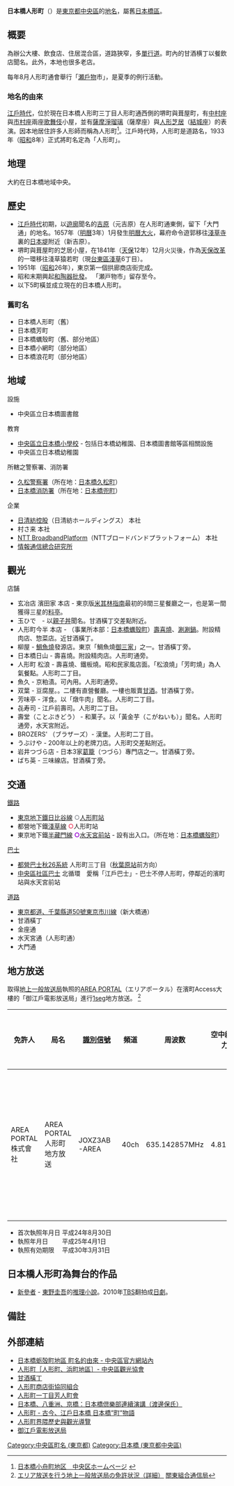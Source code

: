 {{Pathnav|日本|東京都|[[中央區_(東京都)|中央區]]|frame=1}}
{{Infobox Settlement
|official_name = 日本橋人形町
|native_name =
|settlement_type = [[町|町]]
|image_skyline = Nisshinbo Industries, Inc. (head office).jpg
|imagesize = 250px
|image_caption =日清紡績本社
|image_flag =
|image_seal =
| image_map =
| map_caption =
| pushpin_map =
|subdivision_type = [[國家|國家]]
|subdivision_name = [[File:Flag_of_Japan.svg|border]] [[日本|日本]]
|subdivision_type1 = [[都道府縣|都道府縣]]
|subdivision_name1 = [[File:Flag_of_Tokyo_Prefecture.svg|25px]] [[東京都|東京都]]
|subdivision_type2 = [[東京都區部|特別區]]
|subdivision_name2 = [[File:Flag_of_Chuo,_Tokyo.svg|25px]] [[中央區_(東京都)|中央區]]
|established_title =
|established_date =
|government_type =
|leader_title =
|leader_name =
|area_magnitude =
|area_total_sq_mi =
|area_total_km2 =
|area_land_sq_mi =
|area_land_km2 =
|area_urban_sq_mi =
|area_urban_km2 =
|area_metro_km2 =
|area_metro_sq_mi =
|population_as_of= 2013年（平成25年）8月1日
|population_footnotes = <ref>[http://www.city.chuo.lg.jp/syokai/tokeiderta/zinko/tyotyomebetuzinko/25tyoutyoubetuzinnkou/index.html 町丁目別世帯数男女別人口　中央区ホームページ  平成25年8月1日現在] {{webarchive|url=https://web.archive.org/web/20130312145007/http://www.city.chuo.lg.jp/syokai/tokeiderta/zinko/tyotyomebetuzinko/25tyoutyoubetuzinnkou/index.html |date=2013-03-12 }}</ref>
|population_total = 4640
|population_urban =
|population_metro =
|population_density_sq_mi =
|population_density_km2 =
| timezone = [[日本標準時間|JST]]
| utc_offset = +9
|timezone_DST =
|utc_offset_DST =
|latd=|latm=|lats=|latNS=
|longd=|longm=|longs=|longEW=
|elevation_footnotes=
|elevation_m =
|elevation_ft =
|postal_code_type = [[郵遞區號|郵遞區號]]
|postal_code = 103-0013
|area_code =
|website =
|footnotes =
}}
'''日本橋人形町'''（{{jpn|j=日本橋人形町|hg=にほんばしにんぎょうちょう|rm=Nihombashi-ningyōchō|f=y}}）是[[東京都|東京都]][[中央區_(東京都)|中央區]]的[[地名|地名]]，屬舊[[日本橋區|日本橋區]]。

== 概要 ==
為辦公大樓、飲食店、住居混合區，道路狹窄，多[[單行道|單行道]]。町內的甘酒横丁以餐飲店聞名。此外，本地也很多老店。

每年8月人形町通會舉行「[[瀬戶物|瀬戶物]]市」，是夏季的例行活動。

=== 地名的由來 ===
[[江戶時代|江戶時代]]，位於現在日本橋人形町三丁目人形町通西側的堺町與葺屋町，有[[中村座|中村座]]與[[市村座|市村座]]兩座[[歌舞伎|歌舞伎]]小屋，並有[[淨瑠璃|薩摩淨瑠璃]]（薩摩座）與[[人形芝居|人形芝居]]（[[結城座|結城座]]）的表演。因本地居住許多人形師而稱為人形町<ref>[http://www.city.chuo.lg.jp/syokai/tyomeiyurai/kobunacho/index.html 日本橋小舟町地区　中央区ホームページ] {{webarchive|url=https://web.archive.org/web/20130312122439/http://www.city.chuo.lg.jp/syokai/tyomeiyurai/kobunacho/index.html |date=2013-03-12 }}</ref>。江戶時代時，人形町是道路名，1933年（[[昭和|昭和]]8年）正式將町名定為「人形町」。

== 地理 ==
大約在日本橋地域中央。

== 歷史 ==
* [[江戶時代|江戶時代]]初期，以[[遊廓|遊廓]]聞名的[[吉原遊廓|吉原]]（元吉原）在人形町通東側，留下「大門通」的地名。1657年（[[明曆|明曆]]3年）1月發生[[明曆大火|明曆大火]]，幕府命令遊郭移往[[淺草寺|淺草寺]]裏的[[日本堤|日本堤]]附近（新吉原）。
* 堺町與葺屋町的芝居小屋，在1841年（[[天保_(日本)|天保]]12年）12月火災後，作為[[天保改革|天保改革]]的一環移往淺草猿若町（現[[台東區|台東區]][[淺草|淺草]]6丁目）。
* 1951年（[[昭和|昭和]]26年），東京第一個拱廊商店街完成。
* 昭和末期興起[[陶器|和陶器]][[批發|批發]]。 「瀬戸物市」留存至今。
* 以下5町橫並成立現在的日本橋人形町。

=== 舊町名 ===
* 日本橋人形町（舊）
* 日本橋芳町
* 日本橋蠣殼町（舊、部分地區）
* 日本橋小網町（部分地區）
* 日本橋浪花町（部分地區）

== 地域 ==
; 設施
* 中央區立日本橋圖書館
; 教育
* [[中央區立日本橋小學校|中央區立日本橋小學校]] - 包括日本橋幼稚園、日本橋圖書館等區相關設施
* 中央區立日本橋幼稚園
; 所轄之警察署、消防署
* [[久松警察署|久松警察署]]（所在地：[[日本橋久松町|日本橋久松町]]）
* [[東京消防廳第一消防方面本部#日本橋消防署|日本橋消防署]]（所在地：[[日本橋兜町|日本橋兜町]]）
; 企業
* [[日清紡控股|日清紡控股]]（日清紡ホールディングス） 本社
* 村さ来 本社
* [[NTT_BroadbandPlatform|NTT BroadbandPlatform]]（NTTブロードバンドプラットフォーム） 本社
* [[情報通信總合研究所|情報通信總合研究所]]

== 觀光 ==
; 店舗
* 玄冶店 濱田家 本店 - 東京版[[米其林指南|米其林指南]]最初的8間三星餐廳之一，也是第一間獲得三星的[[料亭|料亭]]。
* 玉ひで　- 以[[親子丼|親子丼]]聞名。甘酒橫丁交差點附近。
* 人形町今半 本店 - （事業所本部：[[日本橋蠣殼町|日本橋蠣殼町]]）[[壽喜燒|壽喜燒]]、[[涮涮鍋|涮涮鍋]]。附設精肉店、惣菜店。近甘酒橫丁。
* 柳屋 - [[鯛魚燒|鯛魚燒]]發源店。東京「鯛魚燒[[御三家|御三家]]」之一。甘酒橫丁旁。
* 日本橋日山 - 壽喜燒。附設精肉店。人形町通旁。
* 人形町 松浪 - 壽喜燒、鐵板燒。昭和民家風店面。「松浪燒」「芳町燒」為人氣餐點。人形町二丁目。
* 魚久 - 京粕漬。可內用。人形町通旁。　
* 双葉 - 豆腐屋。。二樓有直營餐廳。一樓也販賣[[日本甘酒|甘酒]]。甘酒橫丁旁。
* 芳味亭 - 洋食。以「燉牛肉」聞名。人形町二丁目。
* 㐂寿司 - 江戶前壽司。人形町二丁目。
* 壽堂（ことぶきどう） - 和菓子。以「黃金芋（こがねいも）」聞名。人形町通旁，水天宮附近。
* BROZERS' （ブラザーズ）- 漢堡。人形町二丁目。
* うぶけや - 200年以上的老牌刀店。人形町交差點附近。
* 岩井つづら店 - 日本3家[[葛籠|葛籠]]（つづら）專門店之一。甘酒橫丁旁。
* ばち英 - 三味線店。甘酒橫丁旁。

== 交通 ==
; [[鐵路|鐵路]]
* [[東京地下鐵|東京地下鐵]][[東京地下鐵日比谷線|日比谷線]] <span style="color:#95989F">'''○'''</span>[[人形町站|人形町站]]
* 都營地下鐵[[都營地下鐵淺草線|淺草線]] <span style="color:#EF4868">'''○'''</span>人形町站
* 東京地下鐵[[東京地下鐵半藏門線|半藏門線]] <span style="color:darkviolet">'''○'''</span>[[水天宮前站|水天宮前站]] - 設有出入口。（所在地：[[日本橋蠣殼町|日本橋蠣殼町]]）
; [[巴士|巴士]]
* [[都營巴士|都營巴士]][[都營巴士臨海支所#秋26系統|秋26系統]] 人形町三丁目（[[秋葉原站|秋葉原站]]前方向）
* [[中央區社區巴士|中央區社區巴士]] 北循環　愛稱「江戶巴士」- 巴士不停人形町，停鄰近的濱町站與水天宮前站
; [[道路|道路]]
* [[東京都道、千葉縣道50號東京市川線|東京都道、千葉縣道50號東京市川線]]（新大橋通）
* 甘酒橫丁
* 金座通
* 水天宮通（人形町通）
* 大門通

==地方放送==
取得[[地上一般放送局|地上一般放送局]]執照的[[AREA_PORTAL|AREA PORTAL]]（エリアポータル）在濱町Access大樓的「御江戶電影放送局」進行[[1seg|1seg]]地方放送。
<ref>[http://www.soumu.go.jp/soutsu/kanto/bc/eria/shousai.html#s8 エリア放送を行う地上一般放送局の免許状況（詳細）] {{Wayback|url=http://www.soumu.go.jp/soutsu/kanto/bc/eria/shousai.html#s8 |date=20210206141548 }}[[關東組合通信局|關東組合通信局]]</ref>
{|class="wikitable"
|-
!免許人
!局名
![[無線電台呼號|識別信號]]
!頻道
!周波数
!空中線電力
![[實效放射電力|ERP]]
!業務區域
|-
|AREA PORTAL株式會社
|AREA PORTAL人形町地方放送
|JOXZ3AB-AREA
|align="right"|40ch
|align="right"|635.142857MHz
|align="right"|4.81mW
|align="right"|1.29mW
|日本橋人形町2丁目部分區域
|}
*首次執照年月日 平成24年8月30日
*執照年月日　　 平成25年4月1日
*執照有効期限　 平成30年3月31日
<!--免許の年月日および有効期限は元号表記である。-->

== 日本橋人形町為舞台的作品 ==
*[[新參者|新參者]] - [[東野圭吾|東野圭吾]]的[[推理小說|推理小說]]。2010年[[TBS電視台|TBS]]翻拍成[[日劇|日劇]]。

==備註==
{{reflist}}

== 外部連結 ==
{{Commonscat|Nihonbashi-Ningyōchō}}
*[https://web.archive.org/web/20130617144348/http://www.city.chuo.lg.jp/syokai/tyomeiyurai/kakigaracho/ 日本橋蛎殻町地區 町名的由來 - 中央區官方網站內]
*[https://web.archive.org/web/20130826080939/http://www.chuo-kanko.or.jp/guide/areaguide/ningyocho/ningyocho_10.html 人形町［人形町、浜町地區］- 中央區觀光協會]
*[http://www.nisshinbo.co.jp/ama/index.html 甘酒橫丁] {{Wayback|url=http://www.nisshinbo.co.jp/ama/index.html |date=20200209141706 }}
*[http://www.ningyocho.or.jp/ 人形町商店街協同組合] {{Wayback|url=http://www.ningyocho.or.jp/ |date=20210127133129 }}
*[http://www.chuo-m.net/yoshininchokai/ 人形町一丁目芳人町會] {{Wayback|url=http://www.chuo-m.net/yoshininchokai/ |date=20181203200840 }}
*[https://web.archive.org/web/20080308105303/http://www.iijnet.or.jp/ynp/edo400/lecture04.html 日本橋、八重洲、京橋：日本橋倶樂部連續演講（渡邊保氏）]
*[https://web.archive.org/web/20090827220907/http://www.nihonbashi.gr.jp/history/history_11.html 人形町 - 古今、江戶日本橋 日本橋”町”物語]
*[http://ningyou.3zoku.com/ 人形町界隈歷史與觀光導覽] {{Wayback|url=http://ningyou.3zoku.com/ |date=20201204234910 }}
*[https://web.archive.org/web/20140222135001/http://oedo-denei.com/ 御江戶電影放送局]

{{中央區 (東京都)的町名}}

{{DEFAULTSORT:Nihonbashi-Ningyocho}}
[[Category:中央區町名_(東京都)|Category:中央區町名 (東京都)]]
[[Category:日本橋_(東京都中央區)|Category:日本橋 (東京都中央區)]]